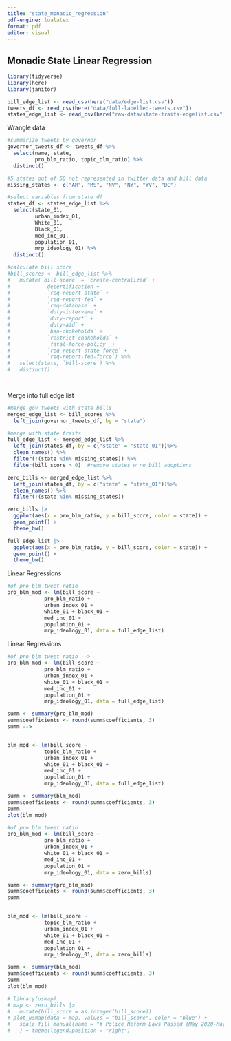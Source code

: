 ```yaml
---
title: "state_monadic_regression"
pdf-engine: lualatex
format: pdf
editor: visual
---
```


## Monadic State Linear Regression

```r
library(tidyverse)
library(here)
library(janitor)

bill_edge_list <- read_csv(here("data/edge-list.csv"))
tweets_df <- read_csv(here("data/full-labelled-tweets.csv"))
states_edge_list <- read_csv(here("raw-data/state-traits-edgelist.csv"))
```

Wrangle data

```r
#summarize tweets by governor
governor_tweets_df <- tweets_df %>% 
  select(name, state, 
         pro_blm_ratio, topic_blm_ratio) %>% 
  distinct() 

#5 states out of 50 not represented in twitter data and bill data
missing_states <- c("AR", "MS", "NV", "NY", "WV", "DC")

#select variables from state df
states_df <- states_edge_list %>% 
  select(state_01,
         urban_index_01,
         White_01,
         Black_01,
         med_inc_01,
         population_01,
         mrp_ideology_01) %>% 
  distinct()

#calculate bill score 
#bill_scores <- bill_edge_list %>% 
#   mutate(`bill-score` = `create-centralized` +
#            decertification +
#            `req-report-state` +
#            `req-report-fed` +
#            `req-database` +
#            `duty-intervene` +
#            `duty-report` +
#            `duty-aid` +
#            `ban-chokeholds` +
#            `restrict-chokeholds` +
#            `fatal-force-policy` +
#            `req-report-state-force` +
#            `req-report-fed-force`) %>% 
#   select(state, `bill-score`) %>% 
#   distinct()

  
```

Merge into full edge list

```r
#merge gov tweets with state bills
merged_edge_list <- bill_scores %>%
  left_join(governor_tweets_df, by = "state")

#merge with state traits
full_edge_list <- merged_edge_list %>%
  left_join(states_df, by = c("state" = "state_01"))%>%
  clean_names() %>%
  filter(!(state %in% missing_states)) %>%
  filter(bill_score > 0)  #remove states w no bill adoptions
```

```r
zero_bills <- merged_edge_list %>% 
  left_join(states_df, by = c("state" = "state_01"))%>% 
  clean_names() %>% 
  filter(!(state %in% missing_states))

```

```r
zero_bills |>
  ggplot(aes(x = pro_blm_ratio, y = bill_score, color = state)) +
  geom_point() +
  theme_bw()
```

```r
full_edge_list |>
  ggplot(aes(x = pro_blm_ratio, y = bill_score, color = state)) +
  geom_point() +
  theme_bw()
```

Linear Regressions

```r
#of pro blm tweet ratio
pro_blm_mod <- lm(bill_score ~ 
            pro_blm_ratio + 
            urban_index_01 + 
            white_01 + black_01 + 
            med_inc_01 + 
            population_01 + 
            mrp_ideology_01, data = full_edge_list)

```


Linear Regressions
```r
#of pro blm tweet ratio -->
pro_blm_mod <- lm(bill_score ~
            pro_blm_ratio + 
            urban_index_01 +
            white_01 + black_01 +  
            med_inc_01 +
            population_01 +  
            mrp_ideology_01, data = full_edge_list) 

summ <- summary(pro_blm_mod) 
summ$coefficients <- round(summ$coefficients, 3) 
summ -->


blm_mod <- lm(bill_score ~  
            topic_blm_ratio +  
            urban_index_01 +  
            white_01 + black_01 +  
            med_inc_01 +  
            population_01 +  
            mrp_ideology_01, data = full_edge_list) 

summ <- summary(blm_mod)
summ$coefficients <- round(summ$coefficients, 3)
summ
plot(blm_mod)
```

```r
#of pro blm tweet ratio
pro_blm_mod <- lm(bill_score ~ 
            pro_blm_ratio + 
            urban_index_01 + 
            white_01 + black_01 + 
            med_inc_01 + 
            population_01 + 
            mrp_ideology_01, data = zero_bills)

summ <- summary(pro_blm_mod)
summ$coefficients <- round(summ$coefficients, 3)
summ


blm_mod <- lm(bill_score ~ 
            topic_blm_ratio + 
            urban_index_01 + 
            white_01 + black_01 + 
            med_inc_01 + 
            population_01 + 
            mrp_ideology_01, data = zero_bills)

summ <- summary(blm_mod)
summ$coefficients <- round(summ$coefficients, 3)
summ
plot(blm_mod)
```

```r
# library(usmap)
# map <- zero_bills |>
#   mutate(bill_score = as.integer(bill_score))
# plot_usmap(data = map, values = "bill_score", color = "blue") + 
#   scale_fill_manual(name = "# Police Reform Laws Passed (May 2020-May 2021)", label = scales::comma
#   ) + theme(legend.position = "right")
```
